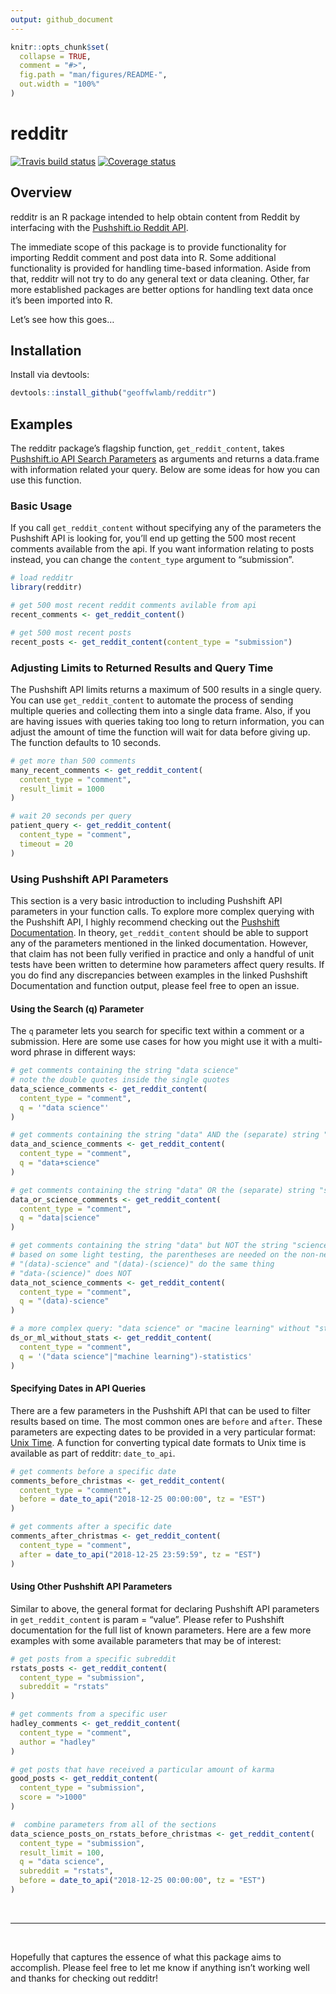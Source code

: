 ```yaml
---
output: github_document
---
```


<!-- README.md is generated from README.Rmd. Please edit that file -->

```r
knitr::opts_chunk$set(
  collapse = TRUE,
  comment = "#>",
  fig.path = "man/figures/README-",
  out.width = "100%"
)
```

# redditr

<!-- badges: start -->
[![Travis build status](https://travis-ci.org/geoffwlamb/redditr.svg?branch=master)](https://travis-ci.org/geoffwlamb/redditr)
[![Coverage status](https://codecov.io/gh/geoffwlamb/redditr/branch/master/graph/badge.svg)](https://codecov.io/github/geoffwlamb/redditr?branch=master)
<!-- badges: end -->

## Overview
redditr is an R package intended to help obtain content from Reddit by interfacing with the <a href = "https://github.com/pushshift/api"> Pushshift.io Reddit API</a>.

The immediate scope of this package is to provide functionality for importing Reddit comment and post data into R. Some additional functionality is provided for handling time-based information. Aside from that, redditr will not try to do any general text or data cleaning. Other, far more established packages are better options for handling text data once it's been imported into R.

Let's see how this goes...

## Installation
Install via devtools:
```r
devtools::install_github("geoffwlamb/redditr")
```


## Examples
The redditr package's flagship function, <code>get_reddit_content</code>, takes [Pushshift.io API Search Parameters](https://github.com/pushshift/api#search-parameters-for-comments) as arguments and returns a data.frame with information related your query. Below are some ideas for how you can use this function.

### Basic Usage
If you call <code>get_reddit_content</code> without specifying any of the parameters the Pushshift API is looking for, you'll end up getting the 500 most recent comments available from the api. If you want information relating to posts instead, you can change the <code>content_type</code> argument to "submission".

``` r
# load redditr
library(redditr)

# get 500 most recent reddit comments avilable from api
recent_comments <- get_reddit_content()

# get 500 most recent posts
recent_posts <- get_reddit_content(content_type = "submission")
```

### Adjusting Limits to Returned Results and Query Time
The Pushshift API limits returns a maximum of 500 results in a single query. You can use <code>get_reddit_content</code> to automate the process of sending multiple queries and collecting them into a single data frame. Also, if you are having issues with queries taking too long to return information, you can adjust the amount of time the function will wait for data before giving up. The function defaults to 10 seconds.

```r
# get more than 500 comments
many_recent_comments <- get_reddit_content(
  content_type = "comment", 
  result_limit = 1000
)

# wait 20 seconds per query
patient_query <- get_reddit_content(
  content_type = "comment",
  timeout = 20
)
```

### Using Pushshift API Parameters
This section is a very basic introduction to including Pushshift API parameters in your function calls. To explore more complex querying with the Pushshift API, I highly recommend checking out the [Pushshift Documentation](https://media.readthedocs.org/pdf/reddit-api/beta/reddit-api.pdf). In theory, <code>get_reddit_content</code> should be able to support any of the parameters mentioned in the linked documentation. However, that claim has not been fully verified in practice and only a handful of unit tests have been written to determine how parameters affect query results. If you do find any discrepancies between examples in the linked Pushshift Documentation and function output, please feel free to open an issue.

#### Using the Search (q) Parameter
The <code>q</code> parameter lets you search for specific text within a comment or a submission. Here are some use cases for how you might use it with a multi-word phrase in different ways:
```r
# get comments containing the string "data science"
# note the double quotes inside the single quotes
data_science_comments <- get_reddit_content(
  content_type = "comment",
  q = '"data science"'
)

# get comments containing the string "data" AND the (separate) string "science"
data_and_science_comments <- get_reddit_content(
  content_type = "comment",
  q = "data+science"
)

# get comments containing the string "data" OR the (separate) string "science"
data_or_science_comments <- get_reddit_content(
  content_type = "comment",
  q = "data|science"
)

# get comments containing the string "data" but NOT the string "science"
# based on some light testing, the parentheses are needed on the non-negated part
# "(data)-science" and "(data)-(science)" do the same thing
# "data-(science)" does NOT
data_not_science_comments <- get_reddit_content(
  content_type = "comment",
  q = "(data)-science"
)

# a more complex query: "data science" or "macine learning" without "statistics"
ds_or_ml_without_stats <- get_reddit_content(
  content_type = "comment",
  q = '("data science"|"machine learning")-statistics'
)
```

#### Specifying Dates in API Queries
There are a few parameters in the Pushshift API that can be used to filter results based on time. The most common ones are <code>before</code> and <code>after</code>. These parameters are expecting dates to be provided in a very particular format: [Unix Time](https://en.wikipedia.org/wiki/Unix_time). A function for converting typical date formats to Unix time is available as part of redditr: <code>date_to_api</code>.

```r
# get comments before a specific date
comments_before_christmas <- get_reddit_content(
  content_type = "comment",
  before = date_to_api("2018-12-25 00:00:00", tz = "EST")
)

# get comments after a specific date 
comments_after_christmas <- get_reddit_content(
  content_type = "comment",
  after = date_to_api("2018-12-25 23:59:59", tz = "EST")
)
```

#### Using Other Pushshift API Parameters
Similar to above, the general format for declaring Pushshift API parameters in <code>get_reddit_content</code> is param = "value". Please refer to Pushshift documentation for the full list of known parameters. Here are a few more examples with some available parameters that may be of interest:
```r
# get posts from a specific subreddit
rstats_posts <- get_reddit_content(
  content_type = "submission",
  subreddit = "rstats"
)

# get comments from a specific user
hadley_comments <- get_reddit_content(
  content_type = "comment",
  author = "hadley"
)

# get posts that have received a particular amount of karma
good_posts <- get_reddit_content(
  content_type = "submission",
  score = ">1000"
)

#  combine parameters from all of the sections
data_science_posts_on_rstats_before_christmas <- get_reddit_content(
  content_type = "submission",
  result_limit = 100,
  q = "data science",
  subreddit = "rstats",
  before = date_to_api("2018-12-25 00:00:00", tz = "EST")
)
```

<br>
<hr>
<br>

Hopefully that captures the essence of what this package aims to accomplish. Please feel free to let me know if anything isn't working well and thanks for checking out redditr!
